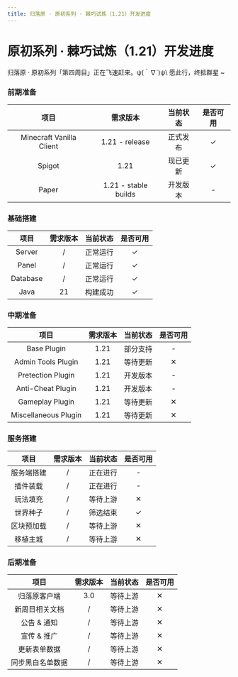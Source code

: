 ```yaml
---
title: 归落原 · 原初系列 · 棘巧试炼（1.21）开发进度
---
```




# 原初系列 · 棘巧试炼（1.21）开发进度

<Callout emoji="⚡️">
  归落原 · 原初系列「第四周目」正在飞速赶来。ψ(｀∇´)ψ\
  愿此行，终抵群星 ~
</Callout>

### 前期准备

| 项目 | 需求版本 | 当前状态 | 是否可用 |
| :----: | :----: | :----: | :----: |
| Minecraft Vanilla Client | 1.21 - release | 正式发布 | ✓ |
| Spigot | 1.21 | 现已更新 | ✓ |
| Paper | 1.21 - stable builds | 开发版本 | - |

### 基础搭建

| 项目 | 需求版本 | 当前状态 | 是否可用 |
| :----: | :----: | :----: | :----: |
| Server | / | 正常运行 | ✓ |
| Panel | / | 正常运行 | ✓ |
| Database | / | 正常运行 | ✓ |
| Java | 21 | 构建成功 | ✓ |

### 中期准备

| 项目 | 需求版本 | 当前状态 | 是否可用 |
| :----: | :----: | :----: | :----: |
| Base Plugin | 1.21 | 部分支持 | - |
| Admin Tools Plugin | 1.21 | 等待更新 | ✕ |
| Pretection Plugin | 1.21 | 开发版本 | - |
| Anti-Cheat Plugin | 1.21 | 开发版本 | - |
| Gameplay Plugin | 1.21 | 等待更新 | ✕ |
| Miscellaneous Plugin | 1.21 | 等待更新 | ✕ |

### 服务搭建

| 项目 | 需求版本 | 当前状态 | 是否可用 |
| :----: | :----: | :----: | :----: |
| 服务端搭建 | / | 正在进行 | - |
| 插件装载 | / | 正在进行 | - |
| 玩法填充 | / | 等待上游 | ✕ |
| 世界种子 | / | 筛选结束 | ✓ |
| 区块预加载 | / | 等待上游 | ✕ |
| 移植主城 | / | 等待上游 | ✕ |

### 后期准备

| 项目 | 需求版本 | 当前状态 | 是否可用 |
| :----: | :----: | :----: | :----: |
| 归落原客户端 | 3.0 | 等待上游 | ✕ |
| 新周目相关文档 | / | 等待上游 | ✕ |
| 公告 & 通知 | / | 等待上游 | ✕ |
| 宣传 & 推广 | / | 等待上游 | ✕ |
| 更新表单数据 | / | 等待上游 | ✕ |
| 同步黑白名单数据 | / | 等待上游 | ✕ |